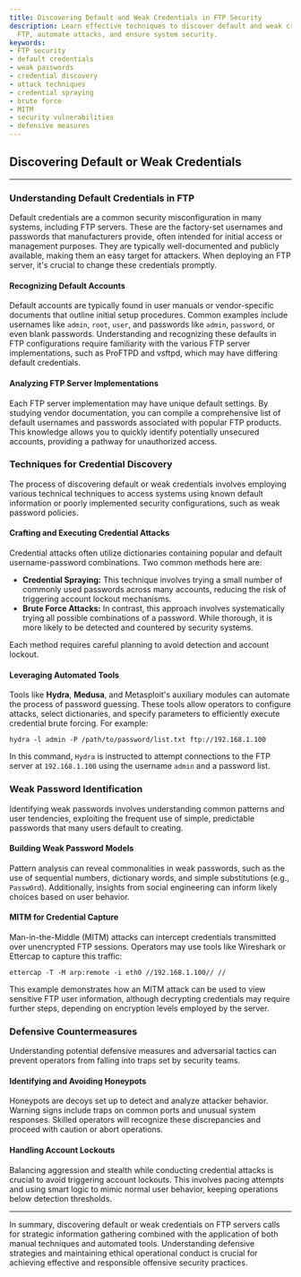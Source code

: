 ```yaml
---
title: Discovering Default and Weak Credentials in FTP Security
description: Learn effective techniques to discover default and weak credentials in
  FTP, automate attacks, and ensure system security.
keywords:
- FTP security
- default credentials
- weak passwords
- credential discovery
- attack techniques
- credential spraying
- brute force
- MITM
- security vulnerabilities
- defensive measures
---
```


## Discovering Default or Weak Credentials

---

### Understanding Default Credentials in FTP

Default credentials are a common security misconfiguration in many systems, including FTP servers. These are the factory-set usernames and passwords that manufacturers provide, often intended for initial access or management purposes. They are typically well-documented and publicly available, making them an easy target for attackers. When deploying an FTP server, it's crucial to change these credentials promptly. 

#### Recognizing Default Accounts

Default accounts are typically found in user manuals or vendor-specific documents that outline initial setup procedures. Common examples include usernames like `admin`, `root`, `user`, and passwords like `admin`, `password`, or even blank passwords. Understanding and recognizing these defaults in FTP configurations require familiarity with the various FTP server implementations, such as ProFTPD and vsftpd, which may have differing default credentials.

#### Analyzing FTP Server Implementations

Each FTP server implementation may have unique default settings. By studying vendor documentation, you can compile a comprehensive list of default usernames and passwords associated with popular FTP products. This knowledge allows you to quickly identify potentially unsecured accounts, providing a pathway for unauthorized access.

### Techniques for Credential Discovery

The process of discovering default or weak credentials involves employing various technical techniques to access systems using known default information or poorly implemented security configurations, such as weak password policies.

#### Crafting and Executing Credential Attacks

Credential attacks often utilize dictionaries containing popular and default username-password combinations. Two common methods here are:

- **Credential Spraying:** This technique involves trying a small number of commonly used passwords across many accounts, reducing the risk of triggering account lockout mechanisms.
- **Brute Force Attacks:** In contrast, this approach involves systematically trying all possible combinations of a password. While thorough, it is more likely to be detected and countered by security systems.

Each method requires careful planning to avoid detection and account lockout.

#### Leveraging Automated Tools

Tools like **Hydra**, **Medusa**, and Metasploit's auxiliary modules can automate the process of password guessing. These tools allow operators to configure attacks, select dictionaries, and specify parameters to efficiently execute credential brute forcing. For example:

```shell
hydra -l admin -P /path/to/password/list.txt ftp://192.168.1.100
```

In this command, `Hydra` is instructed to attempt connections to the FTP server at `192.168.1.100` using the username `admin` and a password list.

### Weak Password Identification

Identifying weak passwords involves understanding common patterns and user tendencies, exploiting the frequent use of simple, predictable passwords that many users default to creating.

#### Building Weak Password Models

Pattern analysis can reveal commonalities in weak passwords, such as the use of sequential numbers, dictionary words, and simple substitutions (e.g., `Passw0rd`). Additionally, insights from social engineering can inform likely choices based on user behavior.

#### MITM for Credential Capture

Man-in-the-Middle (MITM) attacks can intercept credentials transmitted over unencrypted FTP sessions. Operators may use tools like Wireshark or Ettercap to capture this traffic:

```shell
ettercap -T -M arp:remote -i eth0 //192.168.1.100// //
```

This example demonstrates how an MITM attack can be used to view sensitive FTP user information, although decrypting credentials may require further steps, depending on encryption levels employed by the server.

### Defensive Countermeasures

Understanding potential defensive measures and adversarial tactics can prevent operators from falling into traps set by security teams.

#### Identifying and Avoiding Honeypots

Honeypots are decoys set up to detect and analyze attacker behavior. Warning signs include traps on common ports and unusual system responses. Skilled operators will recognize these discrepancies and proceed with caution or abort operations.

#### Handling Account Lockouts

Balancing aggression and stealth while conducting credential attacks is crucial to avoid triggering account lockouts. This involves pacing attempts and using smart logic to mimic normal user behavior, keeping operations below detection thresholds.

---

In summary, discovering default or weak credentials on FTP servers calls for strategic information gathering combined with the application of both manual techniques and automated tools. Understanding defensive strategies and maintaining ethical operational conduct is crucial for achieving effective and responsible offensive security practices.